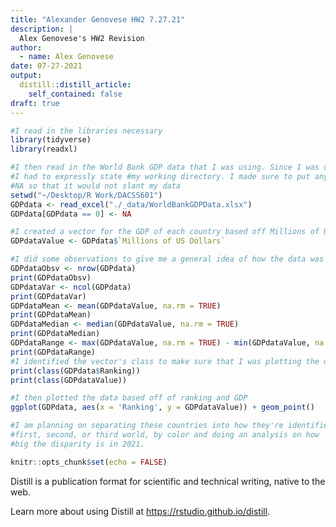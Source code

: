 ```yaml
---
title: "Alexander Genovese HW2 7.27.21"
description: |
  Alex Genovese's HW2 Revision
author:
  - name: Alex Genovese
date: 07-27-2021
output:
  distill::distill_article:
    self_contained: false
draft: true
---
```

```r
#I read in the libraries necessary
library(tidyverse)
library(readxl)

#I then read in the World Bank GDP data that I was using. Since I was on a Mac, 
#I had to expressly state #my working directory. I made sure to put any 0s as 
#NA so that it would not slant my data
setwd("~/Desktop/R Work/DACSS601")
GDPdata <- read_excel("./_data/WorldBankGDPData.xlsx")
GDPdata[GDPdata == 0] <- NA

#I created a vector for the GDP of each country based off Millions of US Dollars
GDPdataValue <- GDPdata$`Millions of US Dollars`

#I did some observations to give me a general idea of how the data was looking
GDPdataObsv <- nrow(GDPdata)
print(GDPdataObsv)
GDPdataVar <- ncol(GDPdata)
print(GDPdataVar)
GDPdataMean <- mean(GDPdataValue, na.rm = TRUE)
print(GDPdataMean)
GDPdataMedian <- median(GDPdataValue, na.rm = TRUE)
print(GDPdataMedian)
GDPdataRange <- max(GDPdataValue, na.rm = TRUE) - min(GDPdataValue, na.rm = TRUE)
print(GDPdataRange)
#I identified the vector's class to make sure that I was plotting the data well
print(class(GDPdata$Ranking))
print(class(GDPdataValue))

#I then plotted the data based off of ranking and GDP
ggplot(GDPdata, aes(x = 'Ranking', y = GDPdataValue)) + geom_point()

#I am planning on separating these countries into how they're identified, 
#first, second, or third world, by color and doing an analysis on how 
#big the disparity is in 2021.
```


```r
knitr::opts_chunk$set(echo = FALSE)
```

Distill is a publication format for scientific and technical writing, native to the web.

Learn more about using Distill at <https://rstudio.github.io/distill>.


